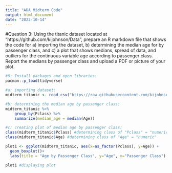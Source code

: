 ```yaml
---
title: "ADA Midterm Code"
output: html_document
date: "2022-10-14"
---
```

#Question 3: Using the titanic dataset located at "https://github.com/kijohnson/Data", prepare an R markdown file that shows the code for a) importing the dataset, b) determining the median age for by passenger class, and c) a plot that shows medians, spread of data, and outliers for the continuous variable age according to passenger class. Report the medians by passenger class and upload a PDF or picture of your plot.
```r
#0: Install packages and open libraries:
pacman::p_load(tidyverse)

#a: importing dataset:
midterm_titanic <- read_csv("https://raw.githubusercontent.com/kijohnson/Data/main/titanic.csv")

#b: determining the median age by passenger class:
midterm_titanic %>%
    group_by(Pclass) %>%
    summarize(median_age = median(Age))

#c: creating plot of median age by passenger class:
class(midterm_titanic$Pclass) #determining class of "Pclass" = "numeric"
class(midterm_titanic$Age) #determining class of "Age" = "numeric"

plot1 <- ggplot(midterm_titanic, aes(x=as_factor(Pclass), y=Age)) + 
  geom_boxplot()+
  labs(title = "Age by Passenger Class", y="Age", x="Passenger Class") #creating box plot of variables with  "Pclass" coded as factor

plot1 #displaying plot
```















